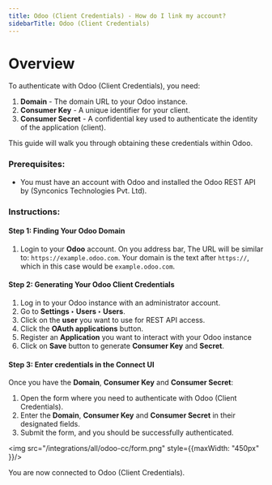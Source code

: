 ```yaml
---
title: Odoo (Client Credentials) - How do I link my account?
sidebarTitle: Odoo (Client Credentials)
---
```



# Overview

To authenticate with Odoo (Client Credentials), you need:
1. **Domain** - The domain URL to your Odoo instance.
2. **Consumer Key** - A unique identifier for your client.
3. **Consumer Secret** - A confidential key used to authenticate the identity of the application (client).

This guide will walk you through obtaining these credentials within Odoo.

### Prerequisites:

- You must have an account with Odoo and installed the Odoo REST API by (Synconics Technologies Pvt. Ltd).

### Instructions:

#### Step 1: Finding Your Odoo Domain
1. Login to your **Odoo** account. On you address bar, The URL will be similar to: `https://example.odoo.com`. Your domain is the text after `https://`, which in this case would be `example.odoo.com`.

#### Step 2: Generating Your Odoo Client Credentials
1. Log in to your Odoo instance with an administrator account.
2. Go to **Settings ‣ Users ‣ Users**.
3. Click on the **user** you want to use for REST API access.
4. Click the **OAuth applications** button.
5. Register an **Application** you want to interact with your Odoo instance
6. Click on **Save** button to generate **Consumer Key** and **Secret**.

#### Step 3: Enter credentials in the Connect UI

Once you have the **Domain**, **Consumer Key** and **Consumer Secret**:
1. Open the form where you need to authenticate with Odoo (Client Credentials).
2. Enter the **Domain**, **Consumer Key** and **Consumer Secret** in their designated fields.
3. Submit the form, and you should be successfully authenticated.


<img src="/integrations/all/odoo-cc/form.png" style={{maxWidth: "450px" }}/>

You are now connected to Odoo (Client Credentials).
